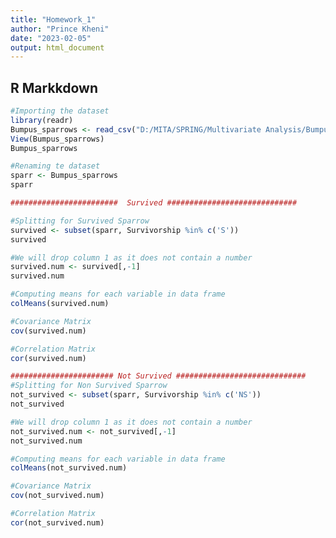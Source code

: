 ---
title: "Homework_1"
author: "Prince Kheni"
date: "2023-02-05"
output: html_document
---
## R Markkdown

```{r}


#Importing the dataset
library(readr)
Bumpus_sparrows <- read_csv("D:/MITA/SPRING/Multivariate Analysis/Bumpus_sparrows.csv")
View(Bumpus_sparrows)
Bumpus_sparrows

#Renaming te dataset
sparr <- Bumpus_sparrows
sparr

########################  Survived #############################

#Splitting for Survived Sparrow
survived <- subset(sparr, Survivorship %in% c('S'))
survived

#We will drop column 1 as it does not contain a number
survived.num <- survived[,-1]
survived.num

#Computing means for each variable in data frame
colMeans(survived.num)

#Covariance Matrix
cov(survived.num)

#Correlation Matrix
cor(survived.num)

####################### Not Survived #############################
#Splitting for Non Survived Sparrow
not_survived <- subset(sparr, Survivorship %in% c('NS'))
not_survived

#We will drop column 1 as it does not contain a number
not_survived.num <- not_survived[,-1]
not_survived.num

#Computing means for each variable in data frame
colMeans(not_survived.num)

#Covariance Matrix
cov(not_survived.num)

#Correlation Matrix
cor(not_survived.num)
```

